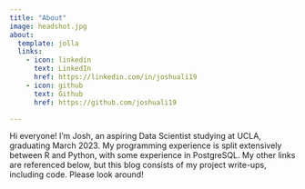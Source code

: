 ```yaml
---
title: "About"
image: headshot.jpg
about:
  template: jolla
  links:
    - icon: linkedin
      text: LinkedIn
      href: https://linkedin.com/in/joshuali19
    - icon: github
      text: Github
      href: https://github.com/joshuali19

---
```


Hi everyone! I'm Josh, an aspiring Data Scientist studying at UCLA, graduating March 2023. My programming experience is split extensively between R and Python, with some experience in PostgreSQL.
My other links are referenced below, but this blog consists of my project write-ups, including code. Please look around!
